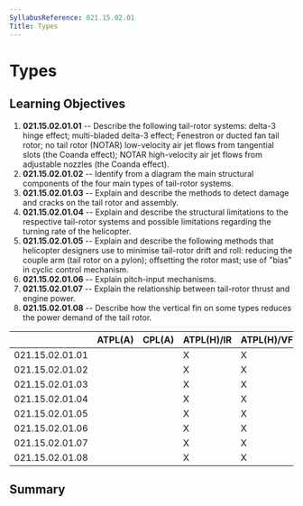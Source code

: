 ```yaml
---
SyllabusReference: 021.15.02.01
Title: Types
---
```


# Types

## Learning Objectives

1.  **021.15.02.01.01** -- Describe the following tail-rotor systems: delta-3
    hinge effect; multi-bladed delta-3 effect; Fenestron or ducted fan tail
    rotor; no tail rotor (NOTAR) low-velocity air jet flows from tangential
    slots (the Coanda effect); NOTAR high-velocity air jet flows from adjustable
    nozzles (the Coanda effect).
2.  **021.15.02.01.02** -- Identify from a diagram the main structural
    components of the four main types of tail-rotor systems.
3.  **021.15.02.01.03** -- Explain and describe the methods to detect damage and
    cracks on the tail rotor and assembly.
4.  **021.15.02.01.04** -- Explain and describe the structural limitations to
    the respective tail-rotor systems and possible limitations regarding the
    turning rate of the helicopter.
5.  **021.15.02.01.05** -- Explain and describe the following methods that
    helicopter designers use to minimise tail-rotor drift and roll: reducing the
    couple arm (tail rotor on a pylon); offsetting the rotor mast; use of "bias"
    in cyclic control mechanism.
6.  **021.15.02.01.06** -- Explain pitch-input mechanisms.
7.  **021.15.02.01.07** -- Explain the relationship between tail-rotor thrust
    and engine power.
8.  **021.15.02.01.08** -- Describe how the vertical fin on some types reduces
    the power demand of the tail rotor.

|                 | ATPL(A) | CPL(A) | ATPL(H)/IR | ATPL(H)/VFR | CPL(H) | IR  | CBIR(A) |
| --------------- | ------- | ------ | ---------- | ----------- | ------ | --- | ------- |
| 021.15.02.01.01 |         |        | X          | X           | X      |     |         |
| 021.15.02.01.02 |         |        | X          | X           | X      |     |         |
| 021.15.02.01.03 |         |        | X          | X           | X      |     |         |
| 021.15.02.01.04 |         |        | X          | X           | X      |     |         |
| 021.15.02.01.05 |         |        | X          | X           | X      |     |         |
| 021.15.02.01.06 |         |        | X          | X           | X      |     |         |
| 021.15.02.01.07 |         |        | X          | X           | X      |     |         |
| 021.15.02.01.08 |         |        | X          | X           | X      |     |         |

## Summary
